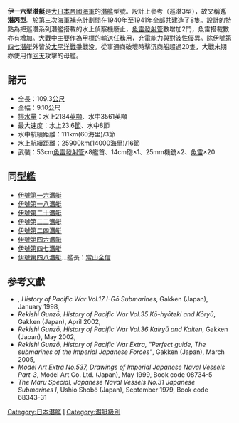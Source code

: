 
'''伊一六型潛艇'''是[[大日本帝國海軍|大日本帝國海軍]]的[[潛艦|潛艦]]型號。設計上參考{{link-ja|伊七型潛艇|伊七型潜水艦}}（巡潛3型），故又稱'''巡潛丙型'''。於第三次海軍補充計劃間在1940年至1941年全部共建造了8隻。設計的特點為把巡潛系列潛艦搭載的水上偵察機廢止，[[魚雷發射管|魚雷發射管]]數增加2門，魚雷搭載數亦有增加。大戰中主要作為[[甲標的|甲標的]]輸送任務用，充電能力與對波性優異。除[[伊號第四七潛水舰|伊號第四七潛艇]]外皆於[[太平洋戰爭|太平洋戰爭]]戰没。從事通商破壞時擊沉商船超過20隻，大戰末期亦使用作[[回天|回天]]攻擊的母艦。

== 諸元 ==
* 全長：109.3[[公尺|公尺]]
* 全幅：9.10公尺
* [[排水量|排水量]]：水上2184[[英噸|英噸]]、水中3561英噸
* 最大速度：水上23.6[[节_(单位)|節]]、水中8節
* 水中航續距離：111km(60海里)/3節
* 水上航續距離：25900km(14000海里)/16節
* 武裝：53cm[[魚雷發射管|魚雷發射管]]×8艦首、14cm砲×1、25mm機銃×2、[[魚雷|魚雷]]×20

== 同型艦 ==
* [[伊號第一六潛水舰|伊號第一六潛艇]]
* [[伊號第一八潛水舰|伊號第一八潛艇]]
* [[伊號第二十潛艦|伊號第二十潛艇]]
* [[伊號第二二潛水舰|伊號第二二潛艇]]
* [[伊號第二四潛水舰|伊號第二四潛艇]]
* [[伊號第四六潛水舰|伊號第四六潛艇]]
* [[伊號第四七潛水舰|伊號第四七潛艇]]
* [[伊號第四八潛水舰|伊號第四八潛艇]]…艦長：[[當山全信|當山全信]]
==参考文獻==
*''{{cite web |url=http://rekigun.net/ |title=Rekishi Gunzō |access-date=2021-06-01 |archive-date=2012-09-20 |archive-url=https://web.archive.org/web/20120920052428/http://rekigun.net/ }}, History of Pacific War Vol.17 I-Gō Submarines'', Gakken (Japan), January 1998, {{ISBN|4-05-601767-0}}
*''Rekishi Gunzō, History of Pacific War Vol.35 Kō-hyōteki and Kōryū'', Gakken (Japan), April 2002, {{ISBN|4-05-602741-2}}
*''Rekishi Gunzō, History of Pacific War Vol.36 Kairyū and Kaiten'', Gakken (Japan), May 2002, {{ISBN|4-05-602693-9}}
*''Rekishi Gunzō, History of Pacific War Extra, "Perfect guide, The submarines of the Imperial Japanese Forces"'', Gakken (Japan), March 2005, {{ISBN|4-05-603890-2}}
*''Model Art Extra No.537, Drawings of Imperial Japanese Naval Vessels Part-3'', Model Art Co. Ltd. (Japan), May 1999, Book code 08734-5
*''The Maru Special, Japanese Naval Vessels No.31 Japanese Submarines I'', Ushio Shobō (Japan), September 1979, Book code 68343-31
{{二戰日本海軍艦船}}
{{巡潛}}

[[Category:日本潛艦|Category:日本潛艦]]
[[Category:日本軍艦艦級|I]]
[[Category:潛艇級別|Category:潛艇級別]]